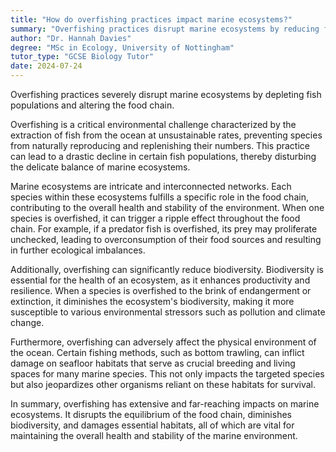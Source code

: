```yaml
---
title: "How do overfishing practices impact marine ecosystems?"
summary: "Overfishing practices disrupt marine ecosystems by reducing fish populations and altering the food chain."
author: "Dr. Hannah Davies"
degree: "MSc in Ecology, University of Nottingham"
tutor_type: "GCSE Biology Tutor"
date: 2024-07-24
---
```


Overfishing practices severely disrupt marine ecosystems by depleting fish populations and altering the food chain.

Overfishing is a critical environmental challenge characterized by the extraction of fish from the ocean at unsustainable rates, preventing species from naturally reproducing and replenishing their numbers. This practice can lead to a drastic decline in certain fish populations, thereby disturbing the delicate balance of marine ecosystems.

Marine ecosystems are intricate and interconnected networks. Each species within these ecosystems fulfills a specific role in the food chain, contributing to the overall health and stability of the environment. When one species is overfished, it can trigger a ripple effect throughout the food chain. For example, if a predator fish is overfished, its prey may proliferate unchecked, leading to overconsumption of their food sources and resulting in further ecological imbalances.

Additionally, overfishing can significantly reduce biodiversity. Biodiversity is essential for the health of an ecosystem, as it enhances productivity and resilience. When a species is overfished to the brink of endangerment or extinction, it diminishes the ecosystem's biodiversity, making it more susceptible to various environmental stressors such as pollution and climate change.

Furthermore, overfishing can adversely affect the physical environment of the ocean. Certain fishing methods, such as bottom trawling, can inflict damage on seafloor habitats that serve as crucial breeding and living spaces for many marine species. This not only impacts the targeted species but also jeopardizes other organisms reliant on these habitats for survival.

In summary, overfishing has extensive and far-reaching impacts on marine ecosystems. It disrupts the equilibrium of the food chain, diminishes biodiversity, and damages essential habitats, all of which are vital for maintaining the overall health and stability of the marine environment.
    